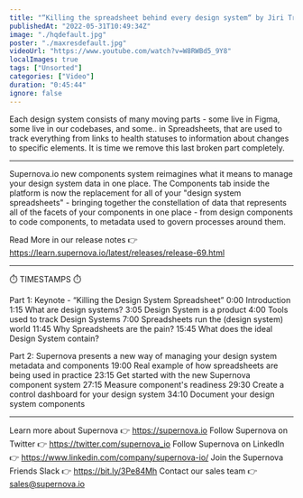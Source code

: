 ```yaml
---
title: "“Killing the spreadsheet behind every design system“ by Jiri Trecak @ Into Design Systems Conference"
publishedAt: "2022-05-31T10:49:34Z"
image: "./hqdefault.jpg"
poster: "./maxresdefault.jpg"
videoUrl: "https://www.youtube.com/watch?v=W8RWBd5_9Y8"
localImages: true
tags: ["Unsorted"]
categories: ["Video"]
duration: "0:45:44"
ignore: false
---
```


Each design system consists of many moving parts - some live in Figma, some live in our codebases, and some.. in Spreadsheets, that are used to track everything from links to health statuses to information about changes to specific elements. It is time we remove this last broken part completely.

---

Supernova.io new components system reimagines what it means to manage your design system data in one place.
The Components tab inside the platform is now the replacement for all of your "design system spreadsheets" - bringing together the constellation of data that represents all of the facets of your components in one place - from design components to code components, to metadata used to govern processes around them.

Read More in our release notes 👉 https://learn.supernova.io/latest/releases/release-69.html

---

⏱️ TIMESTAMPS ⏱️

Part 1: Keynote - “Killing the Design System Spreadsheet”
0:00 Introduction
1:15 What are design systems?
3:05 Design System is a product
4:00 Tools used to track Design Systems
7:00 Spreadsheets run the (design system) world
11:45 Why Spreadsheets are the pain?
15:45 What does the ideal Design System contain?

Part 2: Supernova presents a new way of managing your design system metadata and components
19:00 Real example of how spreadsheets are being used in practice
23:15 Get started with the new Supernova component system
27:15 Measure component's readiness
29:30 Create a control dashboard for your design system
34:10 Document your design system components

---

Learn more about Supernova 👉 https://supernova.io
Follow Supernova on Twitter 👉 https://twitter.com/supernova_io
Follow Supernova on LinkedIn 👉 https://www.linkedin.com/company/supernova-io/
Join the Supernova Friends Slack 👉 https://bit.ly/3Pe84Mh
Contact our sales team 👉 sales@supernova.io

